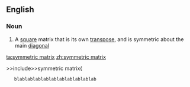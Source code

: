 ==English==

===Noun===
{{wikipedia}}
{{en-noun|sg=[[symmetric]] [[matrix]]|symmetric matrices}}

#{{maths}} A [[square]] matrix that is its own [[transpose]], and is symmetric about the main [[diagonal]]

[[ta:symmetric matrix]]
[[zh:symmetric matrix]]

>>include>>symmetric matrix{
  
    blablablablablablablablablablab